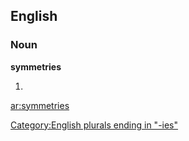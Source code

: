 ==English==

===Noun===
'''symmetries'''

# {{plural of|[[symmetry]]}}

[[Category:English plurals ending in "-ies"]]

[[ar:symmetries]]
